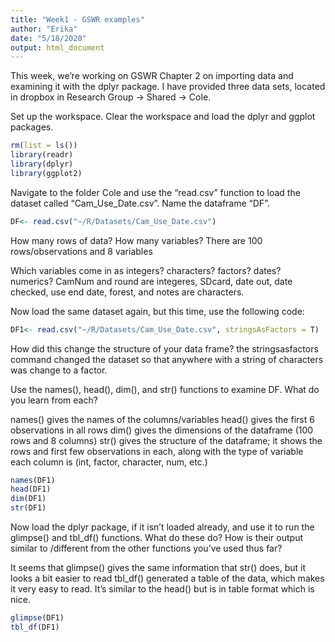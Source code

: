 ```yaml
---
title: "Week1 - GSWR examples"
author: "Erika"
date: "5/18/2020"
output: html_document
---
```


This week, we're working on GSWR Chapter 2 on importing data and examining it with the dplyr package. I have provided three data sets, located in dropbox in Research Group -> Shared -> Cole.

Set up the workspace. Clear the workspace and load the dplyr and ggplot packages.
```r
rm(list = ls())
library(readr)
library(dplyr)
library(ggplot2)
```
Navigate to the folder Cole and use the "read.csv" function to load the dataset called "Cam_Use_Date.csv". Name the dataframe "DF".

```r
DF<- read.csv("~/R/Datasets/Cam_Use_Date.csv")
```
How many rows of data?  How many variables?
There are 100 rows/observations and 8 variables

Which variables come in as integers? characters? factors? dates? numerics?
CamNum and round are integeres, SDcard, date out, date checked, use end date, forest, and notes are characters. 

Now load the same dataset again, but this time, use the following code: 
```r
DF1<- read.csv("~/R/Datasets/Cam_Use_Date.csv", stringsAsFactors = T)
```
How did this change the structure of your data frame?
the stringsasfactors command changed the dataset so that anywhere with a string of characters was change to a factor. 

Use the names(), head(), dim(), and str() functions to examine DF.  What do you learn from each?

names() gives the names of the columns/variables
head() gives the first 6 observations in all rows
dim() gives the dimensions of the dataframe (100 rows and 8 columns)
str() gives the structure of the dataframe; it shows the rows and first few observations in each, along with the type of variable each column is (int, factor, character, num, etc.)

```r
names(DF1)
head(DF1)
dim(DF1)
str(DF1)
```

Now load the dplyr package, if it isn't loaded already, and use it to run the glimpse() and tbl_df() functions.  What do these do?  How is their output similar to /different from the other functions you've used thus far? 

It seems that glimpse() gives the same information that str() does, but it looks a bit easier to read
tbl_df() generated a table of the data, which makes it very easy to read. It's similar to the head() but is in table format which is nice. 
```r
glimpse(DF1)
tbl_df(DF1)
```






